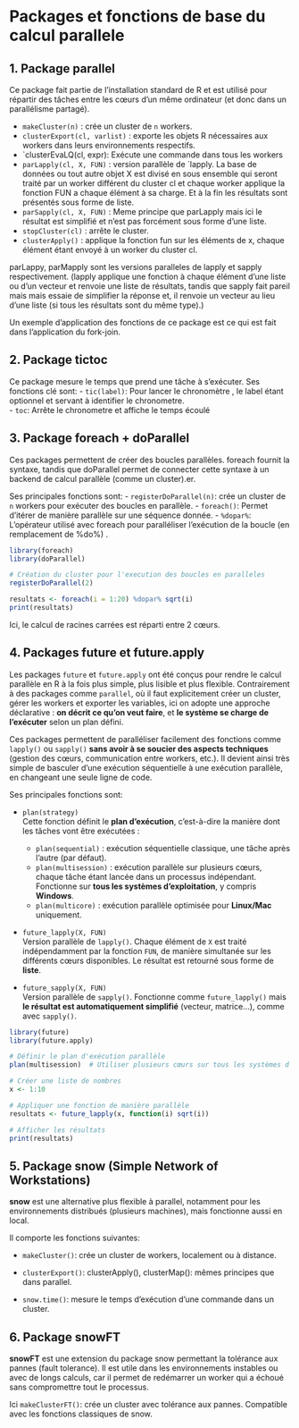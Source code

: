 # Packages et fonctions de base du calcul parallele

## 1. Package **parallel**

Ce package fait partie de l’installation standard de R et est utilisé pour répartir des tâches entre les cœurs d’un même ordinateur (et donc dans un parallélisme partagé). 

- `makeCluster(n)` : crée un cluster de `n` workers.
- `clusterExport(cl, varlist)` : exporte les objets R nécessaires aux workers dans leurs environnements respectifs.
- `clusterEvaLQ(cl, expr): 	Exécute une commande dans tous les workers
- `parLapply(cl, X, FUN)` : version parallèle de `lapply. La base de données ou tout autre objet X est divisé en sous ensemble qui seront traité par un worker différent du cluster cl et chaque worker applique la fonction FUN a chaque élément à sa charge. Et à la fin les résultats sont présentés sous forme de liste. 
- `parSapply(cl, X, FUN)` : Meme principe que parLapply mais ici le résultat est simplifié et n'est pas forcément sous forme d'une liste. 
- `stopCluster(cl)` : arrête le cluster.
- `clusterApply()`  : applique la fonction fun sur les éléments de x, chaque élément étant envoyé à un worker du cluster cl.

parLappy, parMapply sont les versions paralleles de lapply et sapply respectivement. 
(lapply applique une fonction à chaque élément d'une liste ou d'un vecteur et renvoie une liste de résultats, tandis que sapply fait pareil mais mais essaie de simplifier la réponse et, il renvoie un vecteur au lieu d'une liste (si tous les résultats sont du même type).)

Un exemple d'application des fonctions de ce package est ce qui est fait dans l'application du fork-join.

## 2. Package **tictoc** 

Ce package mesure le temps que prend une tâche à s'exécuter.
Ses fonctions clé sont: 
- `tic(label)`: Pour lancer le chronomètre , le label étant optionnel et servant à identifier le chronometre.   
- `toc`: Arrête le chronometre et affiche le temps écoulé 

## 3. Package **foreach + doParallel** 

Ces packages permettent de créer des boucles parallèles. foreach fournit la syntaxe, tandis que doParallel permet de connecter cette syntaxe à un backend de calcul parallèle (comme un cluster).er.

Ses principales fonctions sont: 
- `registerDoParallel(n)`: crée un cluster de `n` workers pour exécuter des boucles en parallèle.
- `foreach()`: Permet d'itérer de manière parallèle sur une séquence donnée.
- `%dopar%`: L'opérateur utilisé avec foreach pour paralléliser l'exécution de la boucle (en remplacement de %do%) .

```r
library(foreach)
library(doParallel)

# Création du cluster pour l'execution des boucles en paralleles
registerDoParallel(2)

resultats <- foreach(i = 1:20) %dopar% sqrt(i)
print(resultats)
``` 
Ici, le calcul de racines carrées est réparti entre 2 cœurs. 

## 4. Packages **future** et **future.apply**

Les packages `future` et `future.apply` ont été conçus pour rendre le calcul parallèle en R à la fois plus simple, plus lisible et plus flexible. Contrairement à des packages comme `parallel`, où il faut explicitement créer un cluster, gérer les workers et exporter les variables, ici on adopte une approche déclarative : **on décrit ce qu’on veut faire**, et **le système se charge de l’exécuter** selon un plan défini.

Ces packages permettent de paralléliser facilement des fonctions comme `lapply()` ou `sapply()` **sans avoir à se soucier des aspects techniques** (gestion des cœurs, communication entre workers, etc.). Il devient ainsi très simple de basculer d'une exécution séquentielle à une exécution parallèle, en changeant une seule ligne de code.

Ses principales fonctions sont: 

- `plan(strategy)`  
  Cette fonction définit le **plan d’exécution**, c’est-à-dire la manière dont les tâches vont être exécutées :
  - `plan(sequential)` : exécution séquentielle classique, une tâche après l'autre (par défaut).
  - `plan(multisession)` : exécution parallèle sur plusieurs cœurs, chaque tâche étant lancée dans un processus indépendant. Fonctionne sur **tous les systèmes d’exploitation**, y compris **Windows**.
  - `plan(multicore)` : exécution parallèle optimisée pour **Linux/Mac** uniquement.

- `future_lapply(X, FUN)`  
  Version parallèle de `lapply()`. Chaque élément de `X` est traité indépendamment par la fonction `FUN`, de manière simultanée sur les différents cœurs disponibles. Le résultat est retourné sous forme de **liste**.

- `future_sapply(X, FUN)`  
  Version parallèle de `sapply()`. Fonctionne comme `future_lapply()` mais **le résultat est automatiquement simplifié** (vecteur, matrice...), comme avec `sapply()`.

```r

library(future)
library(future.apply)

# Définir le plan d'exécution parallèle
plan(multisession)  # Utiliser plusieurs cœurs sur tous les systèmes d'exploitation

# Créer une liste de nombres
x <- 1:10

# Appliquer une fonction de manière parallèle
resultats <- future_lapply(x, function(i) sqrt(i))

# Afficher les résultats
print(resultats)
```

## 5. Package **snow** (Simple Network of Workstations)

**snow** est une alternative plus flexible à parallel, notamment pour les environnements distribués (plusieurs machines), mais fonctionne aussi en local. 

Il comporte les fonctions suivantes: 

- `makeCluster()`: crée un cluster de workers, localement ou à distance.

- `clusterExport()`: clusterApply(), clusterMap(): mêmes principes que dans parallel.

- `snow.time()`: mesure le temps d'exécution d’une commande dans un cluster.


## 6. Package **snowFT** 
**snowFT** est une extension du package snow permettant la tolérance aux pannes (fault tolerance). Il est utile dans les environnements instables ou avec de longs calculs, car il permet de redémarrer un worker qui a échoué sans compromettre tout le processus.

Ici `makeClusterFT()`: crée un cluster avec tolérance aux pannes.
Compatible avec les fonctions classiques de snow.


